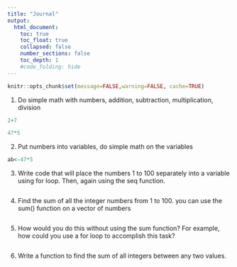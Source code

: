 ```yaml
---
title: "Journal"
output:
  html_document:
    toc: true
    toc_float: true
    collapsed: false
    number_sections: false
    toc_depth: 1
    #code_folding: hide
---
```


```r
knitr::opts_chunk$set(message=FALSE,warning=FALSE, cache=TRUE)
```

1. Do simple math with numbers, addition, subtraction, multiplication, division
```r
2+7

47*5
```

2. Put numbers into variables, do simple math on the variables
```r
ab<-47*5
```

3. Write code that will place the numbers 1 to 100 separately into a variable using for loop. Then, again using the seq function.
```r

```

4. Find the sum of all the integer numbers from 1 to 100.
you can use the sum() function on a vector of numbers
```r

```

5. How would you do this without using the sum function? For example, how could you use a for loop to accomplish this task?
```r

```

6. Write a function to find the sum of all integers between any two values.
```r

```

